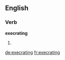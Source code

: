 ==English==

===Verb===
'''execrating'''

# {{present participle of|execrate}}

[[de:execrating]]
[[fr:execrating]]